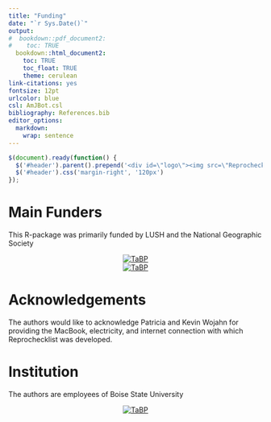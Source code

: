 ```yaml
---
title: "Funding"
date: "`r Sys.Date()`"
output:
#  bookdown::pdf_document2:
#    toc: TRUE
  bookdown::html_document2: 
    toc: TRUE
    toc_float: TRUE
    theme: cerulean
link-citations: yes
fontsize: 12pt
urlcolor: blue
csl: AmJBot.csl
bibliography: References.bib
editor_options: 
  markdown: 
    wrap: sentence
---
```


```js
$(document).ready(function() {
  $('#header').parent().prepend('<div id=\"logo\"><img src=\"ReprochecklistLogo.jpg\" style=\"position:absolute; top:0; right:0; padding:10px; height:200px\"></div>');
  $('#header').css('margin-right', '120px')
});
```

# Main Funders

This R-package was primarily funded by LUSH and the National Geographic Society

<center>
[![TaBP](./NGSlogo.jpg "TaBP")]()
</center>

<center>
[![TaBP](./LUSHlogo.jpg "TaBP")]()
</center>

# Acknowledgements

The authors would like to acknowledge Patricia and Kevin Wojahn for providing the MacBook, electricity, and internet connection with which Reprochecklist was developed.

# Institution

The authors are employees of Boise State University

<center>
[![TaBP](./Images/boisestate-primarylogo-2color-rgb.png "TaBP")]()
</center>


